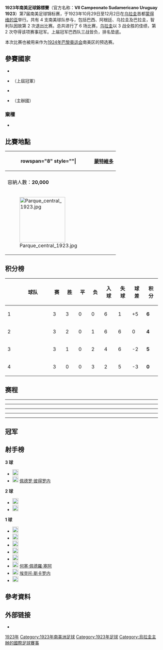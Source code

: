 {{noteTA
|G1=足球
|G2=People
|G3=地名
|G4=Toponym
}}
{{Infobox 國際足球賽事賽季
| tourney_name    = 南美足球錦標賽
| year            = 1923年
| other_titles    = {{lang|en|1923 South American Championship}}
| image           = 
| size            = 
| caption         = 
| edition         = 7
| country         = 烏拉圭
| defending_champ = BRA
| dates           = 10月29日–12月2日
| num_teams       = 4 隊
| confederations  = 1
| venues          = 1
| cities          = 1
| champion        = URU
| count           = 4
| second          = ARG
| third           = PAR
| fourth          = BRA
| matches         = 6
| goals           = 18
| attendance      = 
| top_scorer      = {{flagicon|URU}} [[佩德罗·彼得罗内|佩德罗·彼得罗内]]<br> {{flagicon|ARG}} {{link-es|文森特·阿吉雷|Vicente Aguirre}}<br> <small>（各 3 球）</small>
| player          = {{flagicon|URU}} [[荷西·納薩茲|荷西·納薩茲]]<ref>{{cite web |language=en |url=http://www.rsssf.com/tabless/sachampfulltrivia.html |title=The Copa América Archive – Trivia |publisher=rsssf.com |date=2007-07-19 |accessdate=2016-05-21 |archive-date=2020-10-03 |archive-url=https://web.archive.org/web/20201003020707/http://www.rsssf.com/tabless/sachampfulltrivia.html |dead-url=no }}</ref>
| prevseason      = [[1922年南美足球錦標賽|1922]]
| nextseason      = [[1924年南美足球錦標賽|1924]]
}}

'''1923年南美足球錦標賽'''（官方名称：'''VII Campeonato Sudamericano Uruguay 1923'''）第7届南美足球锦标赛，于1923年10月29日至12月2日在[[乌拉圭|乌拉圭]]首都[[蒙得维的亚|蒙得维的亚]]举行。共有 4 支南美球队参与，包括巴西、阿根廷、乌拉圭及巴拉圭，智利队因故第 2 次退出比赛。总共进行了 6 场比赛，[[乌拉圭国家足球队|乌拉圭]]以 3 战全胜的佳绩，第 2 次夺得该项赛事冠军。上届冠军巴西队三战皆负，排名垫底。

本次比赛也被用来作为[[1924年夏季奥林匹克运动会|1924年巴黎奥运会]]南美区的预选赛。

==參賽國家==
* {{fb|ARG}}
* {{fb|BRA}}（上屆冠軍）
* {{fb|PAR}}
* {{fb|URU}}（主辦國）
===棄權===
* {{fb|CHI}}

==比賽地點==
{| class="wikitable" style="text-align:center"
|-
! rowspan="8" style=""|{{location map+ |Uruguay |Argentina |float=right |width=325 |caption |places=
{{location map~ |Uruguay |lat=-34.883611|long=-56.181944 |label=[[蒙特維多|蒙特維多]] |position=top }}
}}
! [[蒙特維多|蒙特維多]]
|-
| {{le|中央公園球場|Estadio Gran Parque Central}}
|-
| 容納人數：'''20,000'''
|-
| [[Image:Parque_central_1923.jpg|150px]]
|}

== 积分榜 ==
{| style=border-collapse:collapse border=1 cellspacing=0 cellpadding=5 align=center
|- align=center bgcolor=#efefef
!width=20| 
!width=130|球队
!width=30|赛
!width=30|胜
!width=30|平
!width=30|负
!width=35|入球
!width=35|失球
!width=35|球差
!width=35|积分
|- style="background: #ccffcc;" align=center
|1
|style="text-align:left;"|'''{{fb|URU}} '''
|3||3||0||0||6||1||+5 ||'''6'''
|-  align=center
|2
|style="text-align:left;"|{{fb|PAR}} 
|3||2||0||1||6||6||0 ||'''4'''
|- align=center
|3
|style="text-align:left;"|{{fb|ARG}} 
|3||1||0||2||4||6||-2 ||'''5'''
|- align=center
|4
|style="text-align:left;"|{{fb|BRA}} 
|3||0||0||3||2||5||-3 ||'''0'''
|}

== 赛程 ==
{{footballbox
|date = 1923年10月29日
|team1 = {{fb-rt|ARG|alt}}
|score = 4-3
|team2 = {{fb|PAR}}
|goals1 = {{link-it|布拉斯·薩魯普波|Blas Saruppo|薩魯普波}} {{Goal|18}} <br> {{link-es|文森特·阿吉雷|Vicente Aguirre|阿吉雷}} {{Goal|58||77||86}}
|goals2 = {{link-pl|赫拉爾多·里瓦斯|Gerardo Rivas|里瓦斯}} {{Goal|10}} <br> {{link-pl|奧古斯丁·澤拉達|Agustín Zelada|澤拉達}} {{Goal|49}} <br> {{link-pl|路易斯·弗雷特斯|Luis Fretes|弗雷特斯}} {{Goal|65}}
|stadium = 球场：[[蒙特維多|蒙特維多]]{{le|中央公園球場|Estadio Gran Parque Central}}
|attendance =
|referee = 安赫爾·米諾利（Angel Minoli）([[烏拉圭足球協會|乌拉圭]])
}}
----
{{footballbox
|date = 1923年11月4日
|team1 = {{fb-rt|URU}}
|score = 2-0
|team2 = {{fb|PAR}}
|goals1 = {{le|赫克托·斯卡羅內|Héctor Scarone|斯卡羅內}} {{Goal|11}} <br> [[佩德罗·彼得罗内|彼得罗内]] {{Goal|87}}
|goals2 =
|stadium = 球场：[[蒙特維多|蒙特維多]]{{le|中央公園球場|Estadio Gran Parque Central}}
|attendance =
|referee = {{link-fr|塞爾萬多·佩雷斯|Servando Pérez}} ([[阿根廷足球協會|阿根廷]])
}}
----
{{footballbox
|date = 1923年11月11日
|team1 = {{fb-rt|BRA}}
|score = 0-1
|team2 = {{fb|PAR}}
|goals1 =
|goals2 = {{link-pl|伊爾德方索·洛佩斯|Ildefonso López|洛佩斯}}  {{Goal|56}}
|stadium = 球场：[[蒙特維多|蒙特維多]]{{le|中央公園球場|Estadio Gran Parque Central}}
|attendance =
|referee = {{link-fr|塞爾萬多·佩雷斯|Servando Pérez}} ([[阿根廷足球協會|阿根廷]])
}}
----
{{footballbox
|date = 1923年11月18日
|team1 = {{fb-rt|ARG|alt}}
|score = 2-1
|team2 = {{fb|BRA}}
|goals1 = {{le|切薩雷奧·奧薩利|Cesáreo Onzari|奧薩利}} {{Goal|11}} <br> {{link-it|布拉斯·薩魯普波|Blas Saruppo|薩魯普波}} {{Goal|76}}
|goals2 = {{le|尼羅·穆爾蒂紐·布拉加|Nilo Murtinho Braga|尼羅}} {{Goal|15}}
|stadium = 球场：[[蒙特維多|蒙特維多]]{{le|中央公園球場|Estadio Gran Parque Central}}
|attendance =
|referee = {{link-fr|米格爾·巴爾巴|Miguel Barba}}([[巴拉圭足球協會|巴拉圭]])
}}
----
{{footballbox
|date = 1923年11月25日
|team1 = {{fb-rt|URU}}
|score = 2-1
|team2 = {{fb|BRA}}
|goals1 = [[佩德罗·彼得罗内|彼得罗内]] {{Goal|56}} <br> [[何塞·佩德羅·塞阿|塞阿]] {{Goal|75}}
|goals2 = {{le|尼羅·穆爾蒂紐·布拉加|Nilo Murtinho Braga|尼羅}} {{Goal|59}}
|stadium = 球场：[[蒙特維多|蒙特維多]]{{le|中央公園球場|Estadio Gran Parque Central}}
|attendance =
|referee = {{link-fr|塞爾萬多·佩雷斯|Servando Pérez}} ([[阿根廷足球協會|阿根廷]])
}}
----
{{footballbox
|date = 1923年12月2日
|team1 = {{fb-rt|URU}}
|score = 2-0
|team2 = {{fb|ARG|alt}}
|goals1 = [[佩德罗·彼得罗内|彼得罗内]]  {{Goal|28}} <br> {{link-es|帕斯奎爾·索馬|Pascual Somma|索馬}} {{Goal|88}}
|goals2 =
|stadium = 球场：[[蒙特維多|蒙特維多]]{{le|中央公園球場|Estadio Gran Parque Central}}
|attendance =
|referee = 安東尼奧·卡內羅·德坎波斯（Antônio Carneiro de Campos） ([[巴西足球協會|巴西]])
}}

== 冠军 ==
{{Winners|fb|1923年南美足球锦标赛冠军|Uruguay|4}}

== 射手榜 ==
'''3 球'''
*[[Image:Flag_of_Argentina_(alternative).svg|20px]] {{link-es|文森特·阿吉雷|Vicente Aguirre}}
*[[Image:Flag_of_Uruguay.svg|20px]] [[佩德罗·彼得罗内|佩德罗·彼得罗内]] 

'''2 球'''
*[[Image:Flag_of_Argentina_(alternative).svg|20px]] {{link-it|布拉斯·薩魯普波|Blas Saruppo}}
*[[Image:Flag_of_Brazil.svg|20px]] {{le|尼羅·穆爾蒂紐·布拉加|Nilo Murtinho Braga}}

'''1 球'''
*[[Image:Flag_of_Argentina_(alternative).svg|20px]] {{le|切薩雷奧·奧薩利|Cesáreo Onzari}}
*[[Image:Flag_of_Paraguay.svg|20px]] {{link-pl|路易斯·弗雷特斯|Luis Fretes}}
*[[Image:Flag_of_Paraguay.svg|20px]] {{link-pl|奧古斯丁·澤拉達|Agustín Zelada}}
*[[Image:Flag_of_Paraguay.svg|20px]] {{link-pl|伊爾德方索·洛佩斯|Ildefonso López}} 
*[[Image:Flag_of_Paraguay.svg|20px]] {{link-pl|赫拉爾多·里瓦斯|Gerardo Rivas}}
*[[Image:Flag_of_Uruguay.svg|20px]] [[何塞·佩德羅·塞阿|何塞·佩德羅·塞阿]]
*[[Image:Flag_of_Uruguay.svg|20px]] [[埃克托·斯卡罗内|埃克托·斯卡罗内]]
*[[Image:Flag_of_Uruguay.svg|20px]] {{link-es|帕斯奎爾·索馬|Pascual Somma}}

== 參考資料 ==
{{reflist}}

== 外部链接 ==
* {{cite web |language=en |url=http://www.rsssf.com/tables/23safull.html |title=1923年南美足球锦标赛 |publisher=RSSSF |date= |accessdate= |archive-date=2020-08-01 |archive-url=https://web.archive.org/web/20200801073606/http://www.rsssf.com/tables/23safull.html |dead-url=no }}

{{美洲盃足球賽}}

[[Category:美洲盃足球賽|1923年]]
[[Category:1923年南美洲足球|Category:1923年南美洲足球]]
[[Category:1923年足球|Category:1923年足球]]
[[Category:烏拉圭主辦的國際足球賽事|Category:烏拉圭主辦的國際足球賽事]]